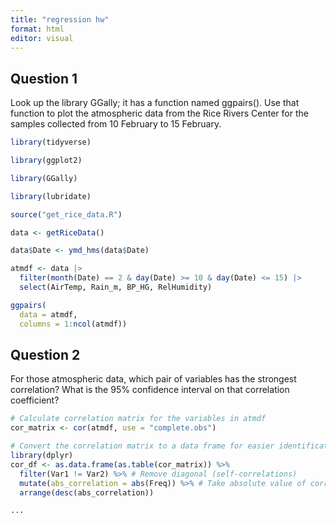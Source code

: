 ```yaml
---
title: "regression hw"
format: html
editor: visual
---
```



## Question 1

Look up the library GGally; it has a function named ggpairs(). Use that function to plot the atmospheric data from the Rice Rivers Center for the samples collected from 10 February to 15 February.

```r

library(tidyverse)

library(ggplot2)

library(GGally)

library(lubridate)

source("get_rice_data.R")

data <- getRiceData()

```

```r

data$Date <- ymd_hms(data$Date)

atmdf <- data |>
  filter(month(Date) == 2 & day(Date) >= 10 & day(Date) <= 15) |>
  select(AirTemp, Rain_m, BP_HG, RelHumidity)

ggpairs(
  data = atmdf,
  columns = 1:ncol(atmdf)) 

```

## Question 2

For those atmospheric data, which pair of variables has the strongest correlation? What is the 95% confidence interval on that correlation coefficient?
  
```r

# Calculate correlation matrix for the variables in atmdf
cor_matrix <- cor(atmdf, use = "complete.obs")

# Convert the correlation matrix to a data frame for easier identification of the strongest correlation
library(dplyr)
cor_df <- as.data.frame(as.table(cor_matrix)) %>%
  filter(Var1 != Var2) %>% # Remove diagonal (self-correlations)
  mutate(abs_correlation = abs(Freq)) %>% # Take absolute value of correlations
  arrange(desc(abs_correlation))

...

```

